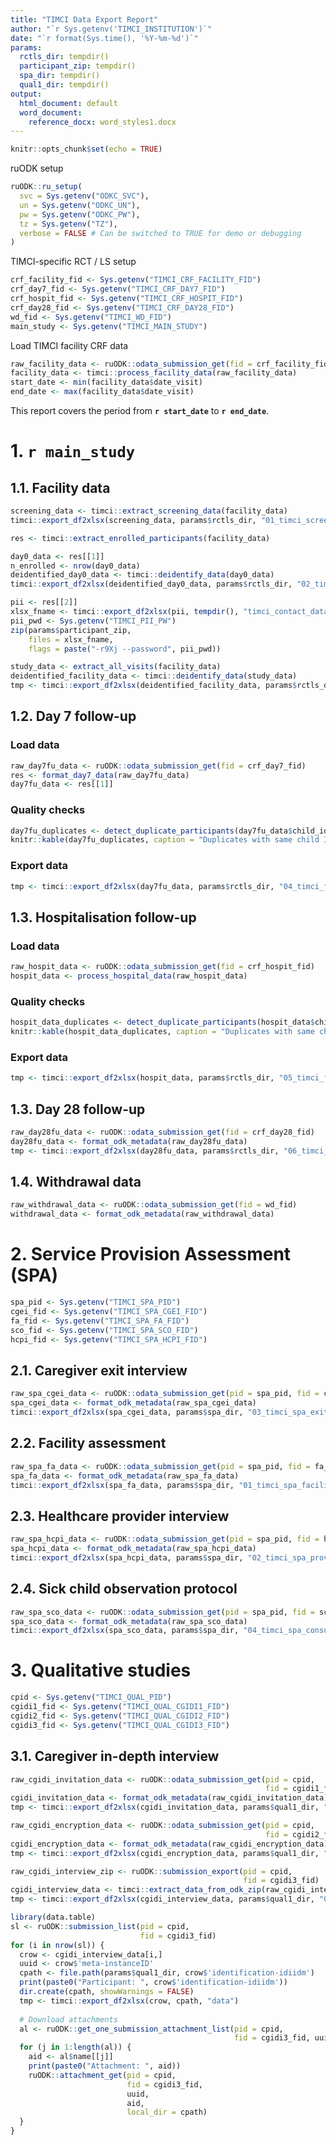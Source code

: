 ```yaml
---
title: "TIMCI Data Export Report"
author: "`r Sys.getenv('TIMCI_INSTITUTION')`"
date: "`r format(Sys.time(), '%Y-%m-%d')`"
params:
  rctls_dir: tempdir()
  participant_zip: tempdir()
  spa_dir: tempdir()
  qual1_dir: tempdir()
output:
  html_document: default
  word_document:
    reference_docx: word_styles1.docx
---
```


```r
knitr::opts_chunk$set(echo = TRUE)
```

ruODK setup

```r
ruODK::ru_setup(
  svc = Sys.getenv("ODKC_SVC"),
  un = Sys.getenv("ODKC_UN"),
  pw = Sys.getenv("ODKC_PW"),
  tz = Sys.getenv("TZ"),
  verbose = FALSE # Can be switched to TRUE for demo or debugging
)
```

TIMCI-specific RCT / LS setup

```r
crf_facility_fid <- Sys.getenv("TIMCI_CRF_FACILITY_FID")
crf_day7_fid <- Sys.getenv("TIMCI_CRF_DAY7_FID")
crf_hospit_fid <- Sys.getenv("TIMCI_CRF_HOSPIT_FID")
crf_day28_fid <- Sys.getenv("TIMCI_CRF_DAY28_FID")
wd_fid <- Sys.getenv("TIMCI_WD_FID")
main_study <- Sys.getenv("TIMCI_MAIN_STUDY")
```

Load TIMCI facility CRF data

```r
raw_facility_data <- ruODK::odata_submission_get(fid = crf_facility_fid)
facility_data <- timci::process_facility_data(raw_facility_data)
start_date <- min(facility_data$date_visit)
end_date <- max(facility_data$date_visit)
```

This report covers the period from **`r start_date`** to **`r end_date`**.

# 1. `r main_study`

## 1.1. Facility data

```r
screening_data <- timci::extract_screening_data(facility_data)
timci::export_df2xlsx(screening_data, params$rctls_dir, "01_timci_screening_data")
```

```r
res <- timci::extract_enrolled_participants(facility_data)

day0_data <- res[[1]]
n_enrolled <- nrow(day0_data)
deidentified_day0_data <- timci::deidentify_data(day0_data)
timci::export_df2xlsx(deidentified_day0_data, params$rctls_dir, "02_timci_day0_data")

pii <- res[[2]]
xlsx_fname <- timci::export_df2xlsx(pii, tempdir(), "timci_contact_data")
pii_pwd <- Sys.getenv("TIMCI_PII_PW")
zip(params$participant_zip, 
    files = xlsx_fname, 
    flags = paste("-r9Xj --password", pii_pwd))

```

```r
study_data <- extract_all_visits(facility_data)
deidentified_facility_data <- timci::deidentify_data(study_data)
tmp <- timci::export_df2xlsx(deidentified_facility_data, params$rctls_dir, "03_timci_facility_visits_data")
```

## 1.2. Day 7 follow-up

### Load data

```r
raw_day7fu_data <- ruODK::odata_submission_get(fid = crf_day7_fid)
res <- format_day7_data(raw_day7fu_data)
day7fu_data <- res[[1]]
```

### Quality checks

```r
day7fu_duplicates <- detect_duplicate_participants(day7fu_data$child_id)
knitr::kable(day7fu_duplicates, caption = "Duplicates with same child ID")
```

### Export data

```r
tmp <- timci::export_df2xlsx(day7fu_data, params$rctls_dir, "04_timci_followup_day7_data")
```

## 1.3. Hospitalisation follow-up

### Load data

```r
raw_hospit_data <- ruODK::odata_submission_get(fid = crf_hospit_fid)
hospit_data <- process_hospital_data(raw_hospit_data)
```

### Quality checks

```r
hospit_data_duplicates <- detect_duplicate_participants(hospit_data$child_id)
knitr::kable(hospit_data_duplicates, caption = "Duplicates with same child ID")
```

### Export data

```r
tmp <- timci::export_df2xlsx(hospit_data, params$rctls_dir, "05_timci_followup_hospit_data")
```

## 1.3. Day 28 follow-up

```r
raw_day28fu_data <- ruODK::odata_submission_get(fid = crf_day28_fid)
day28fu_data <- format_odk_metadata(raw_day28fu_data)
tmp <- timci::export_df2xlsx(day28fu_data, params$rctls_dir, "06_timci_followup_day28_data")
```

## 1.4. Withdrawal data

```r
raw_withdrawal_data <- ruODK::odata_submission_get(fid = wd_fid)
withdrawal_data <- format_odk_metadata(raw_withdrawal_data)
```

# 2. Service Provision Assessment (SPA)

```r
spa_pid <- Sys.getenv("TIMCI_SPA_PID")
cgei_fid <- Sys.getenv("TIMCI_SPA_CGEI_FID")
fa_fid <- Sys.getenv("TIMCI_SPA_FA_FID")
sco_fid <- Sys.getenv("TIMCI_SPA_SCO_FID")
hcpi_fid <- Sys.getenv("TIMCI_SPA_HCPI_FID")
```

## 2.1. Caregiver exit interview

```r
raw_spa_cgei_data <- ruODK::odata_submission_get(pid = spa_pid, fid = cgei_fid)
spa_cgei_data <- format_odk_metadata(raw_spa_cgei_data)
timci::export_df2xlsx(spa_cgei_data, params$spa_dir, "03_timci_spa_exit_interview_data")
```

## 2.2. Facility assessment

```r
raw_spa_fa_data <- ruODK::odata_submission_get(pid = spa_pid, fid = fa_fid)
spa_fa_data <- format_odk_metadata(raw_spa_fa_data)
timci::export_df2xlsx(spa_fa_data, params$spa_dir, "01_timci_spa_facility_assessment_data")
```

## 2.3. Healthcare provider interview

```r
raw_spa_hcpi_data <- ruODK::odata_submission_get(pid = spa_pid, fid = hcpi_fid)
spa_hcpi_data <- format_odk_metadata(raw_spa_hcpi_data)
timci::export_df2xlsx(spa_hcpi_data, params$spa_dir, "02_timci_spa_provider_interview_data")
```

## 2.4. Sick child observation protocol

```r
raw_spa_sco_data <- ruODK::odata_submission_get(pid = spa_pid, fid = sco_fid)
spa_sco_data <- format_odk_metadata(raw_spa_sco_data)
timci::export_df2xlsx(spa_sco_data, params$spa_dir, "04_timci_spa_consultation_obs_data")
```

# 3. Qualitative studies

```r
cpid <- Sys.getenv("TIMCI_QUAL_PID")
cgidi1_fid <- Sys.getenv("TIMCI_QUAL_CGIDI1_FID")
cgidi2_fid <- Sys.getenv("TIMCI_QUAL_CGIDI2_FID")
cgidi3_fid <- Sys.getenv("TIMCI_QUAL_CGIDI3_FID")
```

## 3.1. Caregiver in-depth interview

```r
raw_cgidi_invitation_data <- ruODK::odata_submission_get(pid = cpid,
                                                         fid = cgidi1_fid)
cgidi_invitation_data <- format_odk_metadata(raw_cgidi_invitation_data)
tmp <- timci::export_df2xlsx(cgidi_invitation_data, params$qual1_dir, "01_timci_cg_invitation_data")
```

```r
raw_cgidi_encryption_data <- ruODK::odata_submission_get(pid = cpid,
                                                         fid = cgidi2_fid)
cgidi_encryption_data <- format_odk_metadata(raw_cgidi_encryption_data)
tmp <- timci::export_df2xlsx(cgidi_encryption_data, params$qual1_dir, "02_timci_cg_encryption_data")
```

```r
raw_cgidi_interview_zip <- ruODK::submission_export(pid = cpid,
                                                    fid = cgidi3_fid)
cgidi_interview_data <- timci::extract_data_from_odk_zip(raw_cgidi_interview_zip, paste0(cgidi3_fid,".csv"))
tmp <- timci::export_df2xlsx(cgidi_interview_data, params$qual1_dir, "03_timci_cg_interview_data")
```

```r
library(data.table)
sl <- ruODK::submission_list(pid = cpid,
                             fid = cgidi3_fid)
for (i in nrow(sl)) {
  crow <- cgidi_interview_data[i,]
  uuid <- crow$'meta-instanceID'
  cpath <- file.path(params$qual1_dir, crow$'identification-idiidm')
  print(paste0("Participant: ", crow$'identification-idiidm'))
  dir.create(cpath, showWarnings = FALSE)
  tmp <- timci::export_df2xlsx(crow, cpath, "data")
  
  # Download attachments
  al <- ruODK::get_one_submission_attachment_list(pid = cpid,
                                                  fid = cgidi3_fid, uuid)
  for (j in 1:length(al)) {
    aid <- al$name[[j]]
    print(paste0("Attachment: ", aid))
    ruODK::attachment_get(pid = cpid,
                          fid = cgidi3_fid,
                          uuid, 
                          aid,
                          local_dir = cpath)
  }
}
```

